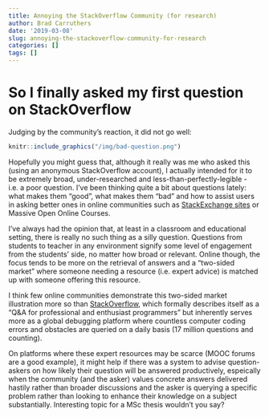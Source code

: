 ```yaml
---
title: Annoying the StackOverflow Community (for research)
author: Brad Carruthers
date: '2019-03-08'
slug: annoying-the-stackoverflow-community-for-research
categories: []
tags: []
---
```


# So I finally asked my first question on StackOverflow

Judging by the community's reaction, it did not go well:

```r
knitr::include_graphics("/img/bad-question.png")
```

Hopefully you might guess that, although it really was me who asked this (using an anonymous StackOverflow account), I actually intended for it to be extremely broad, under-researched and less-than-perfectly-legible - i.e. a poor question. I've been thinking quite a bit about questions lately: what makes them "good", what makes them "bad" and how to assist users in asking better ones in online communities such as [StackExchange sites](https://stackexchange.com) or Massive Open Online Courses.

I've always had the opinion that, at least in a classroom and educational setting, there is really no such thing as a silly question. Questions from students to teacher in any environment signify some level of engagement from the students' side, no matter how broad or relevant. Online though, the focus tends to be more on the retrieval of answers and a "two-sided market" where someone needing a resource (i.e. expert advice) is matched up with someone offering this resource.

I think few online communities demonstrate this two-sided market illustration more so than [StackOverflow](https://stackoverflow.com), which formally describes itself as a "Q&A for professional and enthusiast programmers" but inherently serves more as a global debugging platform where countless computer coding errors and obstacles are queried on a daily basis (17 million questions and counting). 

On platforms where these expert resources may be scarce (MOOC forums are a good example), it might help if there was a system to advise question-askers on how likely their question will be answered productively, espeically when the community (and the asker) values concrete answers delivered hastily rather than broader discussions and the asker is querying a specific problem rather than looking to enhance their knowledge on a subject substantially. Interesting topic for a MSc thesis wouldn't you say?

<!--I think we could all brainstorm the attributes of a "good" question - relevance, narrow enough-->

